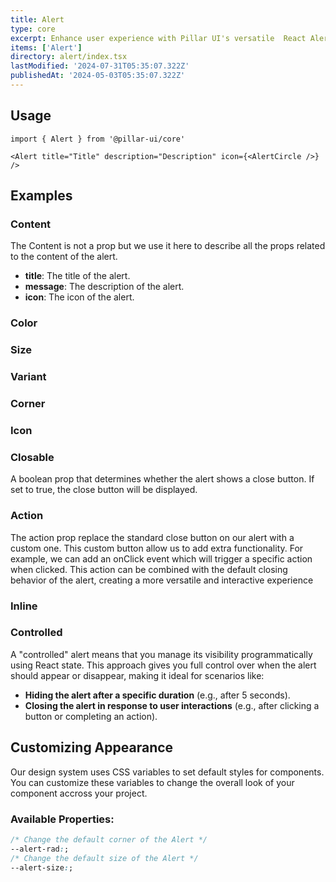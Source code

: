```yaml
---
title: Alert
type: core
excerpt: Enhance user experience with Pillar UI's versatile  React Alert component. Easily create customizable alert notifications for your React applications, with various styles, and options for user interaction.
items: ['Alert']
directory: alert/index.tsx
lastModified: '2024-07-31T05:35:07.322Z'
publishedAt: '2024-05-03T05:35:07.322Z'
---
```


## Usage

```tsx
import { Alert } from '@pillar-ui/core'
```

```tsx
<Alert title="Title" description="Description" icon={<AlertCircle />} />
```

## Examples

### Content

The Content is not a prop but we use it here to describe all the props related to the content of the alert.

- **title**: The title of the alert.
- **message**: The description of the alert.
- **icon**: The icon of the alert.

<Playground direction="column" name="alertContent" root="alert" />

### Color

<Prop defaultValue="d" type="'i' | 'd' | 'su' | 'se' | 'w' | 'p' | 'b' | 'o'" />

<Playground direction="column" name="alertColor" root="alert" />

### Size

<Prop defaultValue="5" type="'1' | '2' | '3' | '4' | '5' | '6' | '7' | '8' | '9'" />

<Playground direction="column" name="alertSize" root="alert" />

### Variant

<Prop defaultValue="soft" type="'shadow'  |  'solid'  |  'outline'  |  'soft'  |  'mixed'" />

<Playground direction="column" name="alertVariant" root="alert" />

### Corner

<Prop defaultValue="0" type="'0' | '1' | '2' | '3' | '4' | '5' | 'full'" />

<Playground direction="column" name="alertCorner" root="alert" />

### Icon

<Playground direction="column" name="alertIcon" root="alert" />

### Closable

A boolean prop that determines whether the alert shows a close button. If set to true, the close button will be displayed.

<Prop defaultValue="false" type="boolean'" />

<Playground direction="column" name="alertClosable" root="alert" />

### Action

The action prop replace the standard close button on our alert with a custom one. This custom button allow us to add extra functionality. For example, we can add an onClick event which will trigger a specific action when clicked. This action can be combined with the default closing behavior of the alert, creating a more versatile and interactive experience

<Playground direction="column" name="alertAction" root="alert" />

### Inline

<Prop defaultValue="false" type="boolean'" />

<Playground direction="column" name="alertInline" root="alert" />

### Controlled

A "controlled" alert means that you manage its visibility programmatically using React state. This approach gives you full control over when the alert should appear or disappear, making it ideal for scenarios like:

- **Hiding the alert after a specific duration** (e.g., after 5 seconds).
- **Closing the alert in response to user interactions** (e.g., after clicking a button or completing an action).

<Playground direction="column" name="alertControlled" root="alert" />

## Customizing Appearance

Our design system uses CSS variables to set default styles for components. You can customize these variables to change the overall look of your component accross your project.

### Available Properties:

```css
/* Change the default corner of the Alert */
--alert-rad:;
/* Change the default size of the Alert */
--alert-size:;
```
